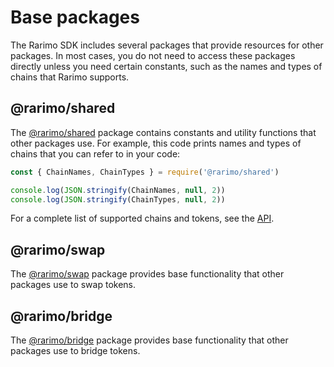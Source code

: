 ---
---

# Base packages

The Rarimo SDK includes several packages that provide resources for other packages.
In most cases, you do not need to access these packages directly unless you need certain constants, such as the names and types of chains that Rarimo supports.

## @rarimo/shared

The [@rarimo/shared](https://www.npmjs.com/package/@rarimo/shared) package contains constants and utility functions that other packages use.
For example, this code prints names and types of chains that you can refer to in your code:

```ts
const { ChainNames, ChainTypes } = require('@rarimo/shared')

console.log(JSON.stringify(ChainNames, null, 2))
console.log(JSON.stringify(ChainTypes, null, 2))
```

For a complete list of supported chains and tokens, see the [API](../api).

## @rarimo/swap

The [@rarimo/swap](https://www.npmjs.com/package/@rarimo/swap) package provides base functionality that other packages use to swap tokens.

## @rarimo/bridge

The [@rarimo/bridge](https://www.npmjs.com/package/@rarimo/bridge) package provides base functionality that other packages use to bridge tokens.
